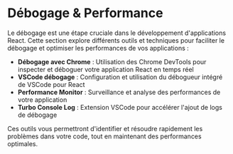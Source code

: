 # Débogage & Performance

Le débogage est une étape cruciale dans le développement d'applications React. Cette section explore différents outils et techniques pour faciliter le débogage et optimiser les performances de vos applications :

- **Débogage avec Chrome** : Utilisation des Chrome DevTools pour inspecter et déboguer votre application React en temps réel
- **VSCode débogage** : Configuration et utilisation du débogueur intégré de VSCode pour React
- **Performance Monitor** : Surveillance et analyse des performances de votre application
- **Turbo Console Log** : Extension VSCode pour accélérer l'ajout de logs de débogage

Ces outils vous permettront d'identifier et résoudre rapidement les problèmes dans votre code, tout en maintenant des performances optimales.
